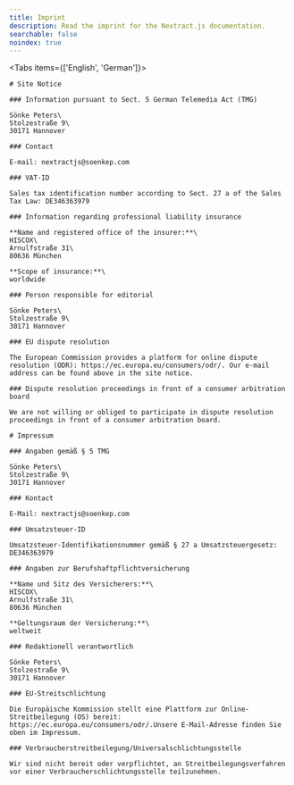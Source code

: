 ```yaml
---
title: Imprint
description: Read the imprint for the Nextract.js documentation.
searchable: false
noindex: true
---
```



<Tabs items={['English', 'German']}>
  <Tab>

    # Site Notice

    ### Information pursuant to Sect. 5 German Telemedia Act (TMG)

    Sönke Peters\
    Stolzestraße 9\
    30171 Hannover

    ### Contact

    E-mail: nextractjs@soenkep.com

    ### VAT-ID

    Sales tax identification number according to Sect. 27 a of the Sales Tax Law: DE346363979

    ### Information regarding professional liability insurance

    **Name and registered office of the insurer:**\
    HISCOX\
    Arnulfstraße 31\
    80636 München

    **Scope of insurance:**\
    worldwide

    ### Person responsible for editorial

    Sönke Peters\
    Stolzestraße 9\
    30171 Hannover

    ### EU dispute resolution

    The European Commission provides a platform for online dispute resolution (ODR): https://ec.europa.eu/consumers/odr/. Our e-mail address can be found above in the site notice.

    ### Dispute resolution proceedings in front of a consumer arbitration board

    We are not willing or obliged to participate in dispute resolution proceedings in front of a consumer arbitration board.

  </Tab>
  <Tab>
  
    # Impressum

    ### Angaben gemäß § 5 TMG

    Sönke Peters\
    Stolzestraße 9\
    30171 Hannover

    ### Kontact

    E-Mail: nextractjs@soenkep.com

    ### Umsatzsteuer-ID

    Umsatzsteuer-Identifikationsnummer gemäß § 27 a Umsatzsteuergesetz: DE346363979

    ### Angaben zur Berufs­haftpflicht­versicherung

    **Name und Sitz des Versicherers:**\
    HISCOX\
    Arnulfstraße 31\
    80636 München

    **Geltungsraum der Versicherung:**\
    weltweit

    ### Redaktionell verantwortlich

    Sönke Peters\
    Stolzestraße 9\
    30171 Hannover

    ### EU-Streitschlichtung

    Die Europäische Kommission stellt eine Plattform zur Online-Streitbeilegung (OS) bereit: https://ec.europa.eu/consumers/odr/.Unsere E-Mail-Adresse finden Sie oben im Impressum.

    ### Verbraucher­streit­beilegung/Universal­schlichtungs­stelle

    Wir sind nicht bereit oder verpflichtet, an Streitbeilegungsverfahren vor einer Verbraucherschlichtungsstelle teilzunehmen.

  </Tab>
</Tabs>
